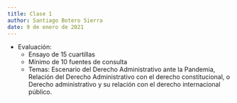 ```yaml
---
title: Clase 1
author: Santiago Botero Sierra
date: 9 de enero de 2021
---
```


+ Evaluación:
    - Ensayo de 15 cuartillas
    - Mínimo de 10 fuentes de consulta
    - Temas: Escenario del Derecho Administrativo  ante la Pandemia,
        Relación del Derecho Administrativo con el derecho constitucional, o
        Derecho administrativo y su relación con el  derecho internacional
        público.
